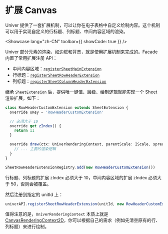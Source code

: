 
# 扩展 Canvas

Univer 提供了一套扩展机制，可以让你在电子表格中自定义绘制内容。这个机制可以用于实现自定义的行标题、列标题、中间内容区域的渲染。

<Showcase lang="zh-CN" toolbar={{ showCode: true }} />

Univer 部分元素的渲染，如边框和背景，就是使用扩展机制来完成的。Facade 内置了常用扩展注册 API：

- 中间内容区域：[`registerSheetMainExtension`](https://reference.univer.ai/zh-CN/classes/FUniver#registersheetmainextension)
- 行标题：[`registerSheetRowHeaderExtension`](https://reference.univer.ai/zh-CN/classes/FUniver#registersheetrowheaderextension)
- 列标题：[`registerSheetColumnHeaderExtension`](https://reference.univer.ai/zh-CN/classes/FUniver#registersheetcolumnheaderextension)

继承 `SheetExtension` 后，提供唯一键值、层级、绘制逻辑就能实现一个 Sheet 渲染扩展。如下：

```typescript
class RowHeaderCustomExtension extends SheetExtension {
  override uKey = 'RowHeaderCustomExtension'

  // 必须大于 10
  override get zIndex() {
    return 11
  }

  override draw(ctx: UniverRenderingContext, parentScale: IScale, spreadsheetSkeleton: SpreadsheetSkeleton) {
    // ... 主要的渲染逻辑
  }
}

SheetRowHeaderExtensionRegistry.add(new RowHeaderCustomExtension())
```

<Callout type="info" emoji="ℹ️">
  行标题、列标题的扩展 zIndex 必须大于 10，中间内容区域的扩展 zIndex 必须大于 50，否则会被覆盖。
</Callout>

然后注册到指定的 unitId 上：

```typescript
univerAPI.registerSheetRowHeaderExtension(unitId, new RowHeaderCustomExtension())
```

值得注意的是，`UniverRenderingContext` 本质上就是 [CanvasRenderingContext2D](https://developer.mozilla.org/zh-CN/docs/Web/API/CanvasRenderingContext2D)，你可以根据自己的需求（例如先清空原有的行、列标题）来进行绘制。
